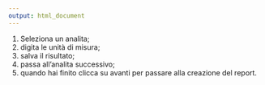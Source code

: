 ```yaml
---
output: html_document
---
```


  1. Seleziona un analita;
  2. digita le unità di misura;
  3. salva il risultato;
  4. passa all'analita successivo;
  5. quando hai finito clicca su avanti per passare alla creazione del report.

